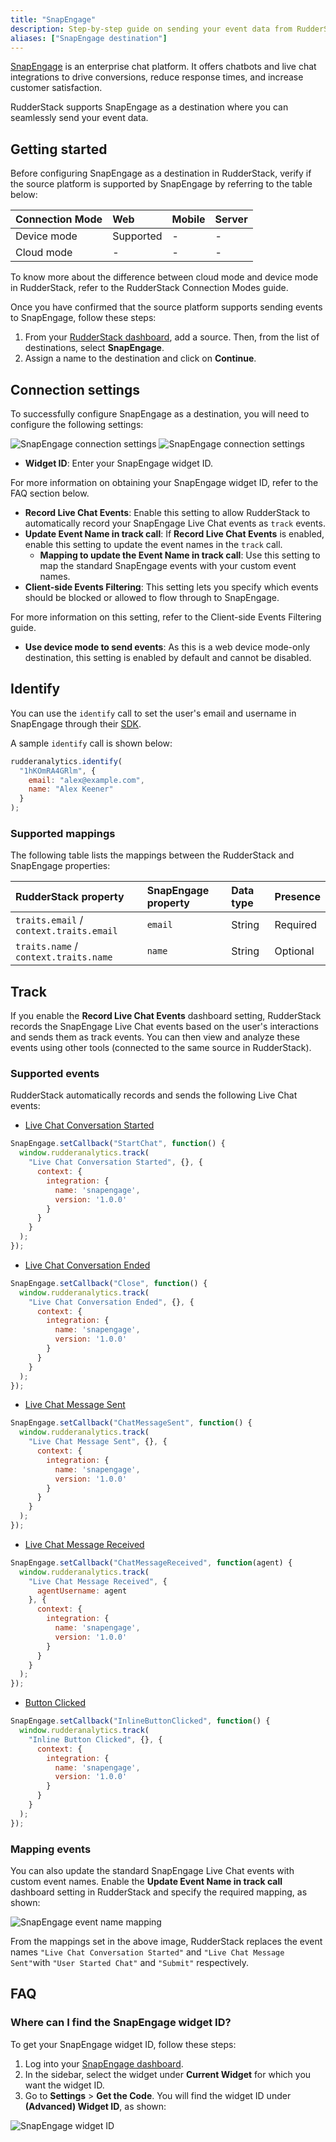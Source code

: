 ```yaml
---
title: "SnapEngage"
description: Step-by-step guide on sending your event data from RudderStack to SnapEngage.
aliases: ["SnapEngage destination"]
---
```


[SnapEngage](https://snapengage.com/) is an enterprise chat platform. It offers chatbots and live chat integrations to drive conversions, reduce response times, and increase customer satisfaction.

RudderStack supports SnapEngage as a destination where you can seamlessly send your event data.

## Getting started

Before configuring SnapEngage as a destination in RudderStack, verify if the source platform is supported by SnapEngage by referring to the table below:

| Connection Mode | Web | Mobile | Server |
| :--- | :--- | :--- | :--- |
| Device mode | Supported | - | - |
| Cloud mode | -  | - | - |

<div class="infoBlock">
To know more about the difference between cloud mode and device mode in RudderStack, refer to the <Link to="/destinations/rudderstack-connection-modes/">RudderStack Connection Modes</Link> guide.
</div>

Once you have confirmed that the source platform supports sending events to SnapEngage, follow these steps:

1. From your [RudderStack dashboard](https://app.rudderstack.com/), add a source. Then, from the list of destinations, select **SnapEngage**.
2. Assign a name to the destination and click on **Continue**.

## Connection settings

To successfully configure SnapEngage as a destination, you will need to configure the following settings:

<img src="../../assets/event-stream-destinations/snapengage-connection-settings-1.png" alt="SnapEngage connection settings"/>
<img src="../../assets/event-stream-destinations/snapengage-connection-settings-2.png" alt="SnapEngage connection settings"/>

- **Widget ID**: Enter your SnapEngage widget ID.

<div class="infoBlock">
For more information on obtaining your SnapEngage widget ID, refer to the <Link to="#faq">FAQ</Link> section below.
</div>

- **Record Live Chat Events**: Enable this setting to allow RudderStack to automatically record your SnapEngage Live Chat events as `track` events.
- **Update Event Name in track call**: If **Record Live Chat Events** is enabled, enable this setting to update the event names in the `track` call.
    - **Mapping to update the Event Name in track call**: Use this setting to map the standard SnapEngage events with your custom event names.
- **Client-side Events Filtering**: This setting lets you specify which events should be blocked or allowed to flow through to SnapEngage.

<div class="infoBlock">
For more information on this setting, refer to the <Link to="/sources/sdks/event-filtering/">Client-side Events Filtering</Link> guide.
</div>

- **Use device mode to send events**: As this is a <Link to="https://www.rudderstack.com/docs/destinations/rudderstack-connection-modes/#device-mode">web device mode</Link>-only destination, this setting is enabled by default and cannot be disabled.

## Identify

You can use the <Link to="/event-spec/standard-events/identify/">`identify`</Link> call to set the user's email and username in SnapEngage through their <a href="https://developer.snapengage.com/javascript-api/#javascript-api">SDK</a>.

A sample `identify` call is shown below:

```javascript
rudderanalytics.identify(
  "1hKOmRA4GRlm", {
    email: "alex@example.com",
    name: "Alex Keener"
  }
);
```

### Supported mappings

The following table lists the mappings between the RudderStack and SnapEngage properties:

| RudderStack property | SnapEngage property | Data type | Presence
|:---------------------|:-------------|:--------------|:--------------|
| `traits.email` / `context.traits.email` | `email` | String | Required |
| `traits.name` / `context.traits.name` | `name` | String | Optional |

## Track

If you enable the **Record Live Chat Events** dashboard setting, RudderStack records the SnapEngage Live Chat events based on the user's interactions and sends them as <Link to="/event-spec/standard-events/track/">track</Link> events. You can then view and analyze these events using other tools (connected to the same source in RudderStack).

### Supported events

RudderStack automatically records and sends the following Live Chat events:

- [Live Chat Conversation Started](https://developer.snapengage.com/javascript-api/#startchat-event)

```javascript
SnapEngage.setCallback("StartChat", function() {
  window.rudderanalytics.track(
    "Live Chat Conversation Started", {}, {
      context: {
        integration: {
          name: 'snapengage',
          version: '1.0.0'
        }
      }
    }
  );
});
```

- [Live Chat Conversation Ended](https://developer.snapengage.com/javascript-api/#close-event)

```javascript
SnapEngage.setCallback("Close", function() {
  window.rudderanalytics.track(
    "Live Chat Conversation Ended", {}, {
      context: {
        integration: {
          name: 'snapengage',
          version: '1.0.0'
        }
      }
    }
  );
});
```

- [Live Chat Message Sent](https://developer.snapengage.com/javascript-api/#chatmessagesent-event) 

```javascript
SnapEngage.setCallback("ChatMessageSent", function() {
  window.rudderanalytics.track(
    "Live Chat Message Sent", {}, {
      context: {
        integration: {
          name: 'snapengage',
          version: '1.0.0'
        }
      }
    }
  );
});
```

- [Live Chat Message Received](https://developer.snapengage.com/javascript-api/#chatmessagereceived-event)

```javascript
SnapEngage.setCallback("ChatMessageReceived", function(agent) {
  window.rudderanalytics.track(
    "Live Chat Message Received", {
      agentUsername: agent
    }, {
      context: {
        integration: {
          name: 'snapengage',
          version: '1.0.0'
        }
      }
    }
  );
});
```

- [Button Clicked](https://developer.snapengage.com/javascript-api/#button-event)

```javascript
SnapEngage.setCallback("InlineButtonClicked", function() {
  window.rudderanalytics.track(
    "Inline Button Clicked", {}, {
      context: {
        integration: {
          name: 'snapengage',
          version: '1.0.0'
        }
      }
    }
  );
});
```

### Mapping events

You can also update the standard SnapEngage Live Chat events with custom event names. Enable the <strong>Update Event Name in track call</strong> dashboard setting in RudderStack and specify the required mapping, as shown:

<img src="../../assets/event-stream-destinations/snapengage-event-mapping.png" alt="SnapEngage event name mapping" />

From the mappings set in the above image, RudderStack replaces the event names `"Live Chat Conversation Started"` and `"Live Chat Message Sent"`with `"User Started Chat"` and `"Submit"` respectively.

## FAQ

### Where can I find the SnapEngage widget ID?

To get your SnapEngage widget ID, follow these steps:

1. Log into your <a href="https://www.snapengage.com/app/">SnapEngage dashboard</a>.
2. In the sidebar, select the widget under **Current Widget** for which you want the widget ID.
3. Go to **Settings** > **Get the Code**. You will find the widget ID under **(Advanced) Widget ID**, as shown:

<img src="../../assets/event-stream-destinations/snapengage-widget-id.png" alt="SnapEngage widget ID"/>